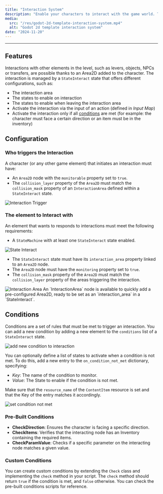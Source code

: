 ```yaml
---
title: "Interaction System"
description: "Enable your characters to interact with the game world. Trigger actions such as opening a chest, activating switches, or unlocking doors using the flexible interaction system."
media:
  src: "/res/godot-2d-template-interaction-system.mp4"
  alt: "Godot 2d template interaction system"
date: "2024-11-20"
---
```




---

## Features

Interactions with other elements in the level, such as levers, objects, NPCs or transfers, are possible thanks to an Area2D added to the character. The interaction is managed by a `StateInteract` state that offers different configurations, such as:

- The interaction area
- The states to enable on interaction
- The states to enable when leaving the interaction area
- Activate the interaction via the input of an action (defined in _Input Map_)
- Activate the interaction only if all [conditions](#conditions) are met (for example: the character must face a certain direction or an item must be in the inventory)

## Configuration

### Who triggers the Interaction

A character (or any other game element) that initiates an interaction must have:

- An `Area2D` node with the `monitorable` property set to `true`.
- The `collision_layer` property of the `Area2D` must match the `collision_mask` property of an `InteractionArea` defined within a `StateInteract` state.

<Image src={interaction_trigger} alt="Interaction Trigger" />

### The element to Interact with

An element that wants to responds to interactions must meet the following requirements:

- A `StateMachine` with at least one `StateInteract` state enabled.

<Image src={state_interact} alt="State Interact" />

- The `StateInteract` state must have its `interaction_area` property linked to an `Area2D` node.
- The `Area2D` node must have the `monitoring` property set to `true`.
- The `collision_mask` property of the `Area2D` must match the `collision_layer` property of the areas triggering the interaction.

<Image src={interaction_area} alt="Interaction Area" />

<Callout type="default">
  An `InteractionArea` node is available to quickly add a pre-configured Area2D,
  ready to be set as an `interaction_area` in a `StateInteract`.
</Callout>

## Conditions

Conditions are a set of rules that must be met to trigger an interaction.
You can add a new condition by adding a new element to the `conditions` list of a `StateInteract` state.

<Image src={add_condition} alt="add new condition to interaction" />

You can optionally define a list of states to activate when a condition is not met.
To do this, add a new entry to the `on_condition_not_met` dictionary, specifying:

- _Key_: The name of the condition to monitor.
- _Value_: The State to enable if the condition is not met.

Make sure that the `resource_name` of the `ContentItem` resource is set and that the Key of the entry matches it accordingly.

<Image src={condition_not_met} alt="set condition not met" />

### Pre-Built Conditions

- **CheckDirection**: Ensures the character is facing a specific direction.
- **CheckItems**: Verifies that the interacting node has an Inventory containing the required items.
- **CheckParamValue**: Checks if a specific parameter on the interacting node matches a given value.

### Custom Conditions

You can create custom conditions by extending the `Check` class and implementing the `check` method in your script.
The `check` method should return `true` if the condition is met, and `false` otherwise.
You can check the pre-built conditions scripts for reference.

